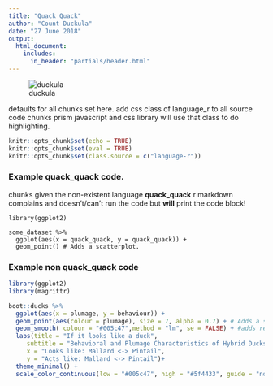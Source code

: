 ```yaml
---
title: "Quack Quack"
author: "Count Duckula"
date: "27 June 2018"
output:
  html_document:
    includes:
      in_header: "partials/header.html"
---
```


![duckula](img/duckula.png "the great count duckula")


defaults for all chunks set here.
add css class of language_r to all source code chunks
prism javascript and css library will use that class to do highlighting.

```r
knitr::opts_chunk$set(echo = TRUE)
knitr::opts_chunk$set(eval = TRUE)
knitr::opts_chunk$set(class.source = c("language-r"))
```



### Example quack_quack code.

chunks given the non-existent language __quack_quack__
r markdown complains and doesn't/can't run the code but **will** print the code
block!
```quack_quack
library(ggplot2)

some_dataset %>%  
  ggplot(aes(x = quack_quack, y = quack_quack)) +
  geom_point() # Adds a scatterplot.

```



### Example non quack_quack code

```r
library(ggplot2)
library(magrittr)

boot::ducks %>%  
  ggplot(aes(x = plumage, y = behaviour)) +
  geom_point(aes(colour = plumage), size = 7, alpha = 0.7) + # Adds a scatterplot.
  geom_smooth( colour = "#005c47",method = "lm", se = FALSE) + #adds regression line
  labs(title = "If it looks like a duck",
     subtitle = "Behavioral and Plumage Characteristics of Hybrid Ducks",
     x = "Looks like: Mallard <-> Pintail",
     y = "Acts like: Mallard <-> Pintail")+
  theme_minimal() +
  scale_color_continuous(low = "#005c47", high = "#5f4433", guide = "none")

```


